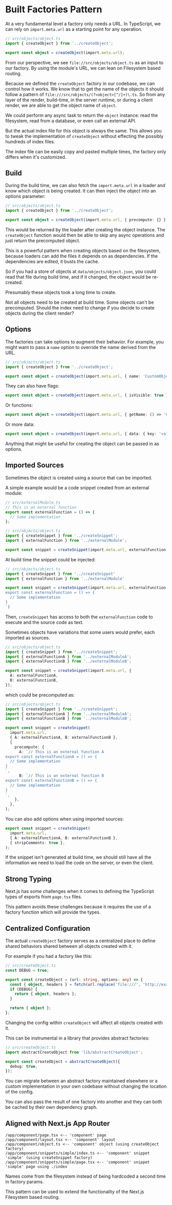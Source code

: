 # Built Factories Pattern

At a very fundamental level a factory only needs a URL. In TypeScript, we can rely on `import.meta.url` as a starting point for any operation.

```ts
// src/objects/object.ts
import { createObject } from '../createObject';

export const object = createObject(import.meta.url);
```

From our perspective, we see `file://src/objects/object.ts` as an input to our factory.
By using the module's URL, we can lean on Filesystem based routing.

Because we defined the `createObject` factory in our codebase, we can control how it works.
We know that to get the name of the objects it should follow a pattern of `file:///src/objects/(?<object>[^/]+)\.ts`.
So from any layer of the render, build-time, in the server runtime, or during a client render, we are able to get the object name of `object`.

We could perform any async task to return the `object` instance: read the filesystem, read from a database, or even call an external API.

But the actual index file for this object is always the same. This allows you to tweak the implementation of `createObject` without effecting the possibly hundreds of index files.

The index file can be easily copy and pasted multiple times, the factory only differs when it's customized.

## Build

During the build time, we can also fetch the `import.meta.url` in a loader and know which object is being created. It can then inject the object into an options parameter:

```ts
// src/objects/object.ts
import { createObject } from '../createObject';

export const object = createObject(import.meta.url, { precompute: {} });
```

This would be returned by the loader after creating the object instance. The `createObject` function would then be able to skip any async operations and just return the precomputed object.

This is a powerful pattern when creating objects based on the filesystem, because loaders can add the files it depends on as dependencies. If the dependencies are edited, it busts the cache.

So if you had a store of objects at `data/objects/object.json`, you could read that file during build time, and if it changed, the object would be re-created.

Presumably these objects took a long time to create.

Not all objects need to be created at build time. Some objects can't be precomputed. Should the index need to change if you decide to create objects during the client render?

## Options

The factories can take options to augment their behavior. For example, you might want to pass a `name` option to override the name derived from the URL.

```ts
// src/objects/object.ts
import { createObject } from '../createObject';

export const object = createObject(import.meta.url, { name: 'CustomObjectName' });
```

They can also have flags:

```ts
export const object = createObject(import.meta.url, { isVisible: true });
```

Or functions:

```ts
export const object = createObject(import.meta.url, { getName: () => 'CustomObjectName' });
```

Or more data:

```ts
export const object = createObject(import.meta.url, { data: { key: 'value' } });
```

Anything that might be useful for creating the object can be passed in as options.

## Imported Sources

Sometimes the object is created using a source that can be imported.

A simple example would be a code snippet created from an external module:

```ts
// src/externalModule.ts
// This is an external function
export const externalFunction = () => {
  // Some implementation
};
```

```ts
// src/objects/object.ts
import { createSnippet } from '../createSnippet';
import { externalFunction } from '../externalModule';

export const snippet = createSnippet(import.meta.url, externalFunction);
```

At build time the snippet could be injected:

```ts
// src/objects/object.ts
import { createSnippet } from '../createSnippet'
import { externalFunction } from '../externalModule'

export const snippet = createSnippet(import.meta.url, externalFunction, precompute: `// This is an external function
export const externalFunction = () => {
  // Some implementation
}
`)
```

Then, `createSnippet` has access to both the `externalFunction` code to execute and the source code as text.

Sometimes objects have variations that some users would prefer, each imported as sources.

```ts
// src/objects/object.ts
import { createSnippet } from '../createSnippet';
import { externalFunctionA } from '../externalModuleA';
import { externalFunctionB } from '../externalModuleB';

export const snippet = createSnippet(import.meta.url, {
  A: externalFunctionA,
  B: externalFunctionB,
});
```

which could be precomputed as:

```ts
// src/objects/object.ts
import { createSnippet } from '../createSnippet';
import { externalFunctionA } from '../externalModuleA';
import { externalFunctionB } from '../externalModuleB';

export const snippet = createSnippet(
  import.meta.url,
  { A: externalFunctionA, B: externalFunctionB },
  {
    precompute: {
      A: `// This is an external function A
export const externalFunctionA = () => {
  // Some implementation
}
`,
      B: `// This is an external function B
export const externalFunctionB = () => {
  // Some implementation
}
`,
    },
  },
);
```

You can also add options when using imported sources:

```ts
export const snippet = createSnippet(
  import.meta.url,
  { A: externalFunctionA, B: externalFunctionB },
  { stripComments: true },
);
```

If the snippet isn't generated at build time, we should still have all the information we need to load the code on the server, or even the client.

## Strong Typing

Next.js has some challenges when it comes to defining the TypeScript types of exports from `page.tsx` files.

This pattern avoids these challenges because it requires the use of a factory function which will provide the types.

## Centralized Configuration

The actual `createObject` factory serves as a centralized place to define shared behaviors shared between all objects created with it.

For example if you had a factory like this:

```ts
// src/createObject.ts
const DEBUG = true;

export const createObject = (url: string, options: any) => {
  const { object, headers } = fetch(url.replace('file:///', 'http://example.com/'));
  if (DEBUG) {
    return { object, headers };
  }

  return { object };
};
```

Changing the config within `createObject` will affect all objects created with it.

This can be instrumental in a library that provides abstract factories:

```ts
// src/createObject.ts
import abstractCreateObject from 'lib/abstractCreateObject';

export const createObject = abstractCreateObject({
  debug: true,
});
```

You can migrate between an abstract factory maintained elsewhere or a custom implementation in your own codebase without changing the location of the config.

You can also pass the result of one factory into another and they can both be cached by their own dependency graph.

## Aligned with Next.js App Router

```
/app/component/page.tsx <-- 'component' page
/app/component/layout.tsx <-- 'component' layout
/app/component/object.ts <-- 'component' object (using createObject factory)
/app/component/snippets/simple/index.ts <-- 'component' snippet 'simple' (using createSnippet factory)
/app/component/snippets/simple/page.tsx <-- 'component' snippet 'simple' page using ./index
```

Names come from the filesystem instead of being hardcoded a second time in factory params.

This pattern can be used to extend the functionality of the Next.js Filesystem based routing.
